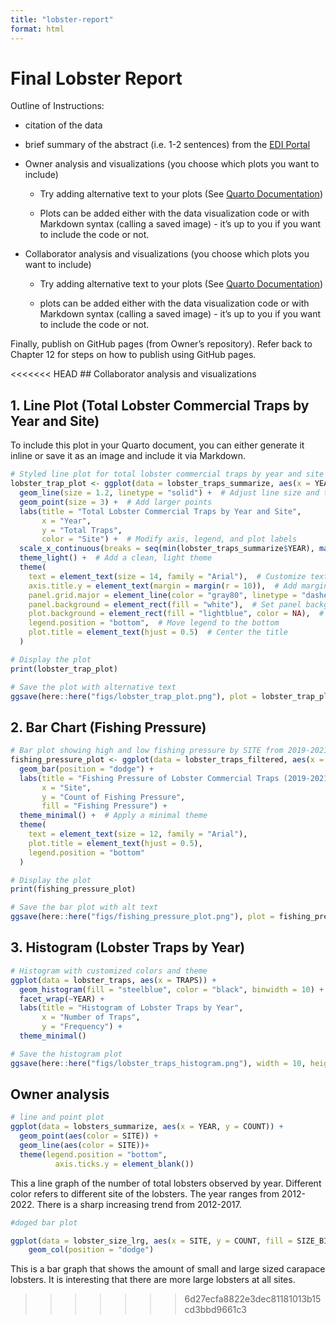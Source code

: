 ```yaml
---
title: "lobster-report"
format: html
---
```


# Final Lobster Report

Outline of Instructions:

-   citation of the data

-   brief summary of the abstract (i.e. 1-2 sentences) from the [EDI Portal](https://portal.edirepository.org/nis/mapbrowse?packageid=knb-lter-sbc.77.8)

-   Owner analysis and visualizations (you choose which plots you want to include)

    -   Try adding alternative text to your plots (See [Quarto Documentation](https://quarto.org/docs/authoring/figures.html#alt-text))

    -   Plots can be added either with the data visualization code or with Markdown syntax (calling a saved image) - it’s up to you if you want to include the code or not.

-   Collaborator analysis and visualizations (you choose which plots you want to include)

    -   Try adding alternative text to your plots (See [Quarto Documentation](https://quarto.org/docs/authoring/figures.html#alt-text))

    -   plots can be added either with the data visualization code or with Markdown syntax (calling a saved image) - it’s up to you if you want to include the code or not.

Finally, publish on GitHub pages (from Owner’s repository). Refer back to Chapter 12 for steps on how to publish using GitHub pages.

<<<<<<< HEAD
## Collaborator analysis and visualizations

## 1. Line Plot (Total Lobster Commercial Traps by Year and Site)
To include this plot in your Quarto document, you can either generate it inline or save it as an image and include it via Markdown.

```r
# Styled line plot for total lobster commercial traps by year and site
lobster_trap_plot <- ggplot(data = lobster_traps_summarize, aes(x = YEAR, y = TOTAL_TRAPS, color = SITE)) +
  geom_line(size = 1.2, linetype = "solid") +  # Adjust line size and type
  geom_point(size = 3) +  # Add larger points
  labs(title = "Total Lobster Commercial Traps by Year and Site",
       x = "Year",
       y = "Total Traps",
       color = "Site") +  # Modify axis, legend, and plot labels
  scale_x_continuous(breaks = seq(min(lobster_traps_summarize$YEAR), max(lobster_traps_summarize$YEAR), by = 1)) +  # Adjust x-axis breaks
  theme_light() +  # Add a clean, light theme
  theme(
    text = element_text(size = 14, family = "Arial"),  # Customize text size and font
    axis.title.y = element_text(margin = margin(r = 10)),  # Add margin to the y-axis title
    panel.grid.major = element_line(color = "gray80", linetype = "dashed"),  # Customize major grid lines
    panel.background = element_rect(fill = "white"),  # Set panel background to white
    plot.background = element_rect(fill = "lightblue", color = NA),  # Set plot background
    legend.position = "bottom",  # Move legend to the bottom
    plot.title = element_text(hjust = 0.5)  # Center the title
  )

# Display the plot
print(lobster_trap_plot)

# Save the plot with alternative text
ggsave(here::here("figs/lobster_trap_plot.png"), plot = lobster_trap_plot, width = 10, height = 6)

```

## 2. Bar Chart (Fishing Pressure)

```r
# Bar plot showing high and low fishing pressure by SITE from 2019-2021
fishing_pressure_plot <- ggplot(data = lobster_traps_filtered, aes(x = SITE, fill = FISHING_PRESSURE)) +
  geom_bar(position = "dodge") +
  labs(title = "Fishing Pressure of Lobster Commercial Traps (2019-2021)",
       x = "Site",
       y = "Count of Fishing Pressure",
       fill = "Fishing Pressure") +
  theme_minimal() +  # Apply a minimal theme
  theme(
    text = element_text(size = 12, family = "Arial"),
    plot.title = element_text(hjust = 0.5),
    legend.position = "bottom"
  )

# Display the plot
print(fishing_pressure_plot)

# Save the bar plot with alt text
ggsave(here::here("figs/fishing_pressure_plot.png"), plot = fishing_pressure_plot, width = 10, height = 6)

```

## 3. Histogram (Lobster Traps by Year)

```r
# Histogram with customized colors and theme
ggplot(data = lobster_traps, aes(x = TRAPS)) +
  geom_histogram(fill = "steelblue", color = "black", binwidth = 10) +
  facet_wrap(~YEAR) +
  labs(title = "Histogram of Lobster Traps by Year",
       x = "Number of Traps",
       y = "Frequency") +
  theme_minimal()

# Save the histogram plot
ggsave(here::here("figs/lobster_traps_histogram.png"), width = 10, height = 6)

```

## Owner analysis
```r
# line and point plot
ggplot(data = lobsters_summarize, aes(x = YEAR, y = COUNT)) +
  geom_point(aes(color = SITE)) +
  geom_line(aes(color = SITE))+
  theme(legend.position = "bottom",
          axis.ticks.y = element_blank())
```
This a line graph of the number of total lobsters observed by year. Different color refers to different site of the lobsters. The year ranges from 2012-2022. There is a sharp increasing trend from 2012-2017. 

```r
#doged bar plot

ggplot(data = lobster_size_lrg, aes(x = SITE, y = COUNT, fill = SIZE_BIN)) +
    geom_col(position = "dodge")
```
This is a bar graph that shows the amount of small and large sized carapace lobsters. It is interesting that there are more large lobsters at all sites. 

>>>>>>> 6d27ecfa8822e3dec81181013b15cd3bbd9661c3

